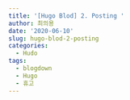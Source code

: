 ```yaml
---
title: '[Hugo Blod] 2. Posting '
author: 최의용
date: '2020-06-10'
slug: hugo-blod-2-posting
categories:
  - Hudo
tags:
  - blogdown
  - Hugo
  - 휴고
---
```

